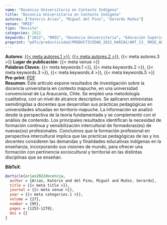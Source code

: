 ```yaml
---
name: "Docencia Universitaria en Contexto Indígena"
title: "Docencia Universitaria en Contexto Indígena" 
autores: ["Katerin Arias", "Miguel del Pino", "Gerardo Muñoz"]
venue: "RMIE"
tipo: "Revista"
categories: 2022
keywords: ["2022", "RMIE", "Docencia Universitaria", "Educación Superior", "Interculturalidad"]
preprint: "pdfs/productividad/PRODUCTIVIDAD_2022_KARIAS/ART_13_ RMIE_ARIAS_DEL PINO_MUÑOZ_2022_SCOPUS.pdf"
---
```

**Autores**: [{{< meta autores.1 >}}](../members/current/Katerin Arias.qmd), [{{< meta autores.2 >}}](../members/current/Miguel del Pino.qmd), {{< meta autores.3 >}}
**Lugar de publicación**: {{< meta venue >}}   
**Palabras Claves**: {{< meta keywords.1 >}}, {{< meta keywords.2 >}}, {{< meta keywords.3 >}}, {{< meta keywords.4 >}}, {{< meta keywords.5 >}}
**Pre-print**: [PDF](../{{< meta preprint >}})  
**Resumen**: Este artículo expone resultados de investigación sobre la docencia universitaria en contexto mapuche, en una universidad convencional de La Araucanía, Chile. Se empleó una metodología cualitativa, con un nivel de alcance descriptivo. Se aplicaron entrevistas semidirigidas a docentes que desarrollan sus prácticas pedagógicas en universidades situadas en territorio mapuche. La información se analizó desde la perspectiva de la teoría fundamentada y se complementó con el análisis de contenido. Los principales resultados identifican la necesidad de formación continua y sensibilización intercultural de formadoras(es) de nuevas(os) profesionales. Concluimos que la formación profesional en perspectiva intercultural implica que las prácticas pedagógicas de las y los docentes consideren las demandas y finalidades educativas indígenas en la enseñanza, incorporando sus visiones de mundo, para ofrecer una formación con pertinencia sociocultural y territorial en las distintas disciplinas que se enseñan.


**BibTeX**:
```bibtex
@article{arias2022docencia,
  author = {Arias, Katerin and del Pino, Miguel and Muñoz, Gerardo},
  title = {{< meta title >}},
  journal = {{< meta venue >}},
  year = {{< meta categories.1 >}},
  volume = {27},
  number = {95},
  pages = {1253-1278},
  doi = {}
}
```
